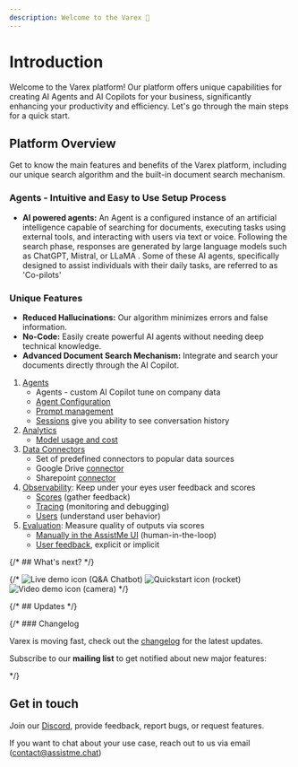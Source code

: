 ```yaml
---
description: Welcome to the Varex 👋
---
```



# Introduction


Welcome to the Varex platform! Our platform offers unique capabilities for creating AI Agents and AI Copilots for your business, significantly enhancing your productivity and efficiency. Let's go through the main steps for a quick start.

## Platform Overview

Get to know the main features and benefits of the Varex platform, including our unique search algorithm and the built-in document search mechanism.

### Agents - Intuitive and Easy to Use Setup Process


- **AI powered agents:** An Agent is a configured instance of an artificial intelligence capable of searching for documents, executing tasks using external tools, and  interacting with users via text or voice. Following the search phase, responses are generated by large language models such as  ChatGPT, Mistral, or LLaMA . Some of these AI agents, specifically designed to assist individuals with their daily tasks, are referred to as 'Co-pilots'

### Unique Features

- **Reduced Hallucinations:** Our algorithm minimizes errors and false information.
- **No-Code:** Easily create powerful AI agents without needing deep technical knowledge.
- **Advanced Document Search Mechanism:** Integrate and search your documents directly through the AI Copilot.


1. [Agents](/docs/agents/overview) 
   - Agents - custom AI Copilot tune on company data
   - [Agent Configuration](/docs/agents/agent-config)
   - [Prompt management](/docs/agents/prompts)
   - [Sessions](/docs/agents/sessions) give you ability to see conversation history 
1. [Analytics](/docs/analytics/analytics)
   - [Model usage and cost](/docs/analytics/model-usage-and-cost)
1. [Data Connectors](/docs/dataconnectors/intro)
   - Set of predefined connectors to popular data sources
   - Google Drive [connector](/docs/dataconnectors/google)
   - Sharepoint [connector](/docs/dataconnectors/sharepoint)
1. [Observability](/docs/observability): Keep under your eyes user feedback and scores
   - [Scores](/docs/observability/scores) (gather feedback)
   - [Tracing](/docs/observability/tracing) (monitoring and debugging)
   - [Users](/docs/observability/user-explorer) (understand user behavior)
1. [Evaluation](/docs/scores/manually): Measure quality of outputs via scores
   - [Manually in the AssistMe UI](/docs/scores/manually) (human-in-the-loop)
   - [User feedback](/docs/scores/user-feedback), explicit or implicit



{/* ## What's next? */}

{/* <Cards num={3}>
  <Card href="/docs/demo" title="Live demo" image arrow>
    ![Live demo icon (Q&A Chatbot)](/images/cards/robot.svg)
  </Card>
  <Card href="/docs/get-started" title="Quickstart" image arrow>
    ![Quickstart icon (rocket)](/images/cards/rocket.svg)
  </Card>
  <Card href="/docs/video" title="AssistMe in 2 minutes" image arrow>
    ![Video demo icon (camera)](/images/cards/camera.svg)
  </Card>
</Cards> */}

{/* ## Updates */}

{/* ### Changelog

Varex is moving fast, check out the [changelog](/changelog) for the latest updates.

Subscribe to our **mailing list** to get notified about new major features:

<ProductUpdateSignup source="AssistMe.com/docs" className="mt-2" /> */}


## Get in touch

Join our [Discord](/discord), provide feedback, report bugs, or request features.

If you want to chat about your use case, reach out to us via email (contact@assistme.chat)
